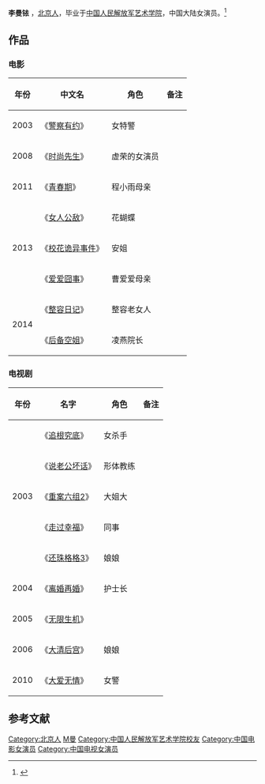 {{艺人<!--导演、男演员、女演员、男歌手、女歌手、节目主持-->
| 图片     = 
| 图片简介 = 
| 姓名     = 李曼铱
| 类型     = 女艺人
| 原名     = 
| 英文名   = 
| 綽號     = 
| 国籍     = {{PRC}}
| 民族     = [[汉族|汉族]]
| 出生日期 = <!-- {{birth date and age|||}} 或 {{Birth year and age|}}  -->
| 出生地点 = [[北京市|北京市]] 
| 逝世日期 = <!--卒年在前生年在后{{death date and age|}} -->
| 逝世地点 = 
| 职业     = 演员
| 语言     = 汉语
| 教育程度 = [[中国人民解放军艺术学院|中国人民解放军艺术学院]]
| 宗教信仰 = 
| 配偶     = <!--  {{marriage|姓名||}}  -->
| 儿女     = 
| 父母     = 
| 活跃年代 = 2003年至今
| 代表作   = 《后备空姐》<br>《爱爱囧事》<br>《校花诡异事件》
| 经纪公司 = 
| 奖项     =  <!--  {{Awards|award= |year= |title= }} -->
| 网站     = <!-- {{URL|www.example.com}} -->
| IMDb     = 
}}

'''李曼铱'''<!-- {{BD|||||catIdx=L李曼铱}} -->，[[北京市|北京人]]，毕业于[[中国人民解放军艺术学院|中国人民解放军艺术学院]]，中国大陆女演员。<ref>{{cite news |author= |url=http://movie.douban.com/celebrity/1330257/ |title=《李曼铱》 |newspaper=豆瓣网 |date= |accessdate=2015-01-03 |archive-date=2016-03-08 |archive-url=https://web.archive.org/web/20160308021600/https://movie.douban.com/celebrity/1330257/ |dead-url=no }}</ref>

==作品==
=== 电影 ===
{| class="wikitable"
|-
! 年份 !! 中文名 !! 角色  !! 备注
|-
| 2003 || 《[[警察有约|警察有约]]》 || 女特警 || 
|-
| 2008 || 《[[时尚先生|时尚先生]]》 || 虚荣的女演员 || 
|-
| 2011  || 《[[青春期_(2011年电影)|青春期]]》 || 程小雨母亲 || 
|-
|rowspan="3"| 2013 || 《[[女人公敌|女人公敌]]》 || 花蝴蝶 ||
|-
| 《[[校花诡异事件_(电影)|校花诡异事件]]》 || 安姐||
|-
| 《[[爱爱囧事|爱爱囧事]]》 || 曹爱爱母亲 ||
|-
|rowspan="2"|  2014 || 《[[整容日记|整容日记]]》 || 整容老女人 || 
|-
| 《[[后备空姐|后备空姐]]》 || 凌燕院长 ||
|}

=== 电视剧 ===
{| class="wikitable"
|-
! 年份 !! 名字  !! 角色 !! 备注
|-
|rowspan="5"| 2003 || 《[[追根究底|追根究底]]》 || 女杀手  ||
|-
| 《[[说老公坏话|说老公坏话]]》 || 形体教练 ||
|-
| 《[[重案六组2|重案六组2]]》 || 大姐大 || 
|-
| 《[[走过幸福|走过幸福]]》 || 同事 || 
|-
| 《[[还珠格格3|还珠格格3]]》 || 娘娘 ||  
|-
| 2004 || 《[[离婚再婚|离婚再婚]]》 || 护士长 ||  
|-
| 2005  || 《[[无限生机|无限生机]]》 ||  || 
|-
| 2006 || 《[[大清后宫|大清后宫]]》 || 娘娘 || 
|-
| 2010 || 《[[大爱无情|大爱无情]]》 || 女警 || 
|}

==参考文献==
{{reflist}}

<!-- ==外部链接==
*{{Sinaweibo|}} -->

{{DEFAULTSORT:L李曼铱}}
[[Category:北京人|Category:北京人]]
[[Category:李姓|M曼]]
[[Category:中国人民解放军艺术学院校友|Category:中国人民解放军艺术学院校友]]
[[Category:中国电影女演员|Category:中国电影女演员]]
[[Category:中国电视女演员|Category:中国电视女演员]]